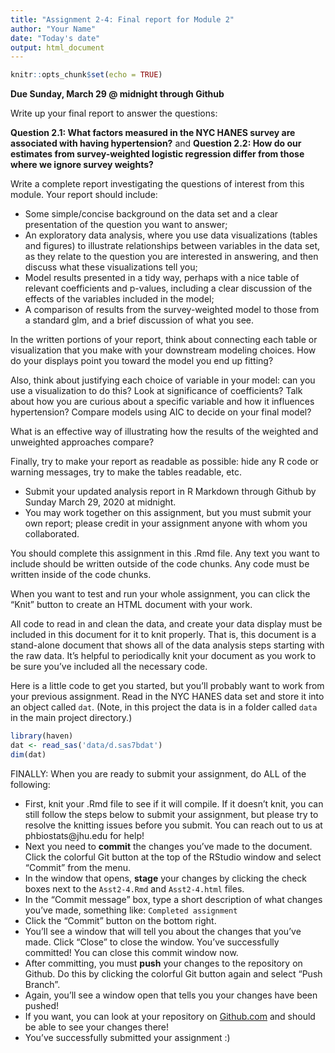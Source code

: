 ```yaml
---
title: "Assignment 2-4: Final report for Module 2"
author: "Your Name"
date: "Today's date"
output: html_document
---
```


```r
knitr::opts_chunk$set(echo = TRUE)
```

**Due Sunday, March 29 @ midnight through Github**

Write up your final report to answer the questions:

**Question 2.1: What factors measured in the NYC HANES survey are associated with having hypertension?**
and 
**Question 2.2: How do our estimates from survey-weighted logistic regression differ from those where we ignore survey weights?**

Write a complete report investigating the questions of interest from this module. Your report should include:

* Some simple/concise background on the data set and a clear presentation of the question you want to answer;
* An exploratory data analysis, where you use data visualizations (tables and figures) to illustrate relationships between variables in the data set, as they relate to the question you are interested in answering, and then discuss what these visualizations tell you;
* Model results presented in a tidy way, perhaps with a nice table of relevant coefficients and p-values, including a clear discussion of the effects of the variables included in the model;
* A comparison of results from the survey-weighted model to those from a standard glm, and a brief discussion of what you see.


In the written portions of your report, think about connecting each table or visualization that you make with your downstream modeling choices. How do your displays point you toward the model you end up fitting? 

Also, think about justifying each choice of variable in your model: can you use a visualization to do this? Look at significance of coefficients? Talk about how you are curious about a specific variable and how it influences hypertension? Compare models using AIC to decide on your final model?

What is an effective way of illustrating how the results of the weighted and unweighted approaches compare?

Finally, try to make your report as readable as possible: hide any R code or warning messages, try to make the tables readable, etc. 

* Submit your updated analysis report in R Markdown through Github by Sunday March 29, 2020 at midnight.
* You may work together on this assignment, but you must submit your own report; please credit in your assignment anyone with whom you collaborated.

You should complete this assignment in this .Rmd file.  Any text you want to include should be written outside of the code chunks.  Any code must be written inside of the code chunks.

When you want to test and run your whole assignment, you can click the "Knit" button to create an HTML document with your work.

All code to read in and clean the data, and create your data display must be included in this document for it to knit properly.  That is, this document is a stand-alone document that shows all of the data analysis steps starting with the raw data.  It's helpful to periodically knit your document as you work to be sure you've included all the necessary code.


Here is a little code to get you started, but you'll probably want to work from your previous assignment. Read in the NYC HANES data set and store it into an object called `dat`.  (Note, in this project the data is in a folder called `data` in the main project directory.)
```r
library(haven)
dat <- read_sas('data/d.sas7bdat')
dim(dat)

```



FINALLY:  When you are ready to submit your assignment, do ALL of the following:

* First, knit your .Rmd file to see if it will compile.  If it doesn't knit, you can still follow the steps below to submit your assignment, but please try to resolve the knitting issues before you submit.  You can reach out to us at phbiostats@jhu.edu for help!
* Next you need to **commit** the changes you've made to the document.  Click the colorful Git button at the top of the RStudio window and select "Commit" from the menu.
* In the window that opens, **stage** your changes by clicking the check boxes next to the `Asst2-4.Rmd` and `Asst2-4.html` files.
* In the "Commit message" box, type a short description of what changes you've made, something like: `Completed assignment`
* Click the "Commit" button on the bottom right.
* You'll see a window that will tell you about the changes that you've made.  Click "Close" to close the window.  You've successfully committed! You can close this commit window now.
* After committing, you must **push** your changes to the repository on Github.  Do this by clicking the colorful Git button again and select "Push Branch".  
* Again, you'll see a window open that tells you your changes have been pushed!
* If you want, you can look at your repository on [Github.com](https://github.com/) and should be able to see your changes there!  
* You've successfully submitted your assignment :)

